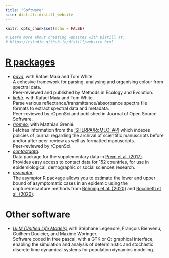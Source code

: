 ```yaml
---
title: "Software"
site: distill::distill_website
---
```


```r
knitr::opts_chunk$set(echo = FALSE)

# Learn more about creating websites with Distill at:
# https://rstudio.github.io/distill/website.html

```

<div class="container-fluid" style="margin-top:30px">
<div class="col-lg-8 mx-auto">
<h1><a href="https://cran.r-project.org/web/checks/check_results_hugo.gruson_r_at_normalesup.org.html">R packages</a></h1>
<p>
<ul>
<li><a href="https://cran.r-project.org/package=pavo"><em>pavo</em></a>, with Rafael Maia and Tom White.<br>
A cohesive framework for parsing, analysing and organising colour from spectral data.<br>
Peer-reviewed and published by Methods in Ecology and Evolution.
</li>
<li><a href="https://cran.r-project.org/package=lightr"><em>lightr</em></a>, with Rafael Maia and Tom White.<br>
Parse various reflectance/transmittance/absorbance spectra file formats to extract spectral data and metadata.<br>
Peer-reviewed by rOpenSci and published in Journal of Open Source Software.
</li>
<li><a href="https://cran.r-project.org/package=rromeo"><em>rromeo</em></a>, with Matthias Grenié.<br>
Fetches information from the <a href=http://www.sherpa.ac.uk/romeo/apimanual.php>'SHERPA/RoMEO' API</a> which indexes policies of journal regarding the archival of scientific manuscripts before and/or after peer-review as well as formatted manuscripts.<br>
Peer-reviewed by rOpenSci.
</li>
<li><a href="https://cran.r-project.org/pavo=contactdata"><em>contactdata</em></a>.<br>
Data package for the supplementary data in <a href="https://doi.org/10.1371/journal.pcbi.1005697">Prem et al. (2017)</a>.<br>
Provides easy access to contact data for 152 countries, for use in epidemiological, demographic or social sciences research.
</li>
<li><a href=https://cran.r-project.org/package=asymptor"><em>asymptor</em></a>.<br>
The asymptor R package allows you to estimate the lower and upper bound of asymptomatic cases in an epidemic using the capture/recapture methods from <a href="https://doi.org/10.1016/j.ijid.2020.06.009">Böhning et al. (2020)</a> and <a href="https://doi.org/10.1101/2020.07.14.20153445">Rocchetti et al. (2020)</a>.
</li>
</ul>
</p>
<h1>Other software</h1>
<p>
<ul>
<li><a href="https://www.biologie.ens.fr/~legendre/ulm/ulm.html"><em>ULM (Unified Life Models)</em></a> with Stéphane Legendre, François Bienvenu, Guilhem Doulcier, and Maxime Woringer.<br>
Software coded in free pascal, with a GTK or Qt graphical interface, enabling the simulation and analysis of deterministic and stochastic discrete time dynamical systems for population dynamics modeling.
</li>
</ul>
</p>
</div>

</div>
